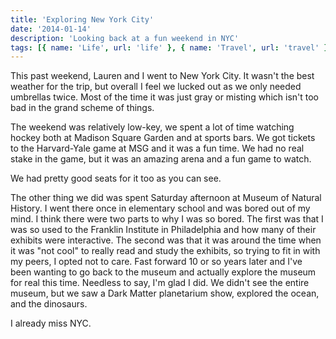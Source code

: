 ```yaml
---
title: 'Exploring New York City'
date: '2014-01-14'
description: 'Looking back at a fun weekend in NYC'
tags: [{ name: 'Life', url: 'life' }, { name: 'Travel', url: 'travel' }]
---
```


This past weekend, Lauren and I went to New York City. It wasn't the best weather for the trip, but overall I feel we lucked out as we only needed umbrellas twice. Most of the time it was just gray or misting which isn't too bad in the grand scheme of things.

The weekend was relatively low-key, we spent a lot of time watching hockey both at Madison Square Garden and at sports bars. We got tickets to the Harvard-Yale game at MSG and it was a fun time. We had no real stake in the game, but it was an amazing arena and a fun game to watch.

<PostImage
    src="/images/posts/2014-01-14-exploring-new-york-city/harvard-yale-faceoff.jpg"
    alt="The Harvard and Yale Hockey teams facing off in Madison Square Garden"
    width={1920}
    height={1080}
    centered
    shadowed={false}
/>

We had pretty good seats for it too as you can see.

The other thing we did was spent Saturday afternoon at Museum of Natural History. I went there once in elementary school and was bored out of my mind. I think there were two parts to why I was so bored. The first was that I was so used to the Franklin Institute in Philadelphia and how many of their exhibits were interactive. The second was that it was around the time when it was "not cool" to really read and study the exhibits, so trying to fit in with my peers, I opted not to care. Fast forward 10 or so years later and I've been wanting to go back to the museum and actually explore the museum for real this time. Needless to say, I'm glad I did. We didn't see the entire museum, but we saw a Dark Matter planetarium show, explored the ocean, and the dinosaurs.

<PostImage
    src="/images/posts/2014-01-14-exploring-new-york-city/trex.jpg"
    alt="Skeleton of a Tyrannosarus Rex at the Museum of Natural History"
    width={1920}
    height={1080}
    centered
    shadowed={false}
/>

I already miss NYC.
